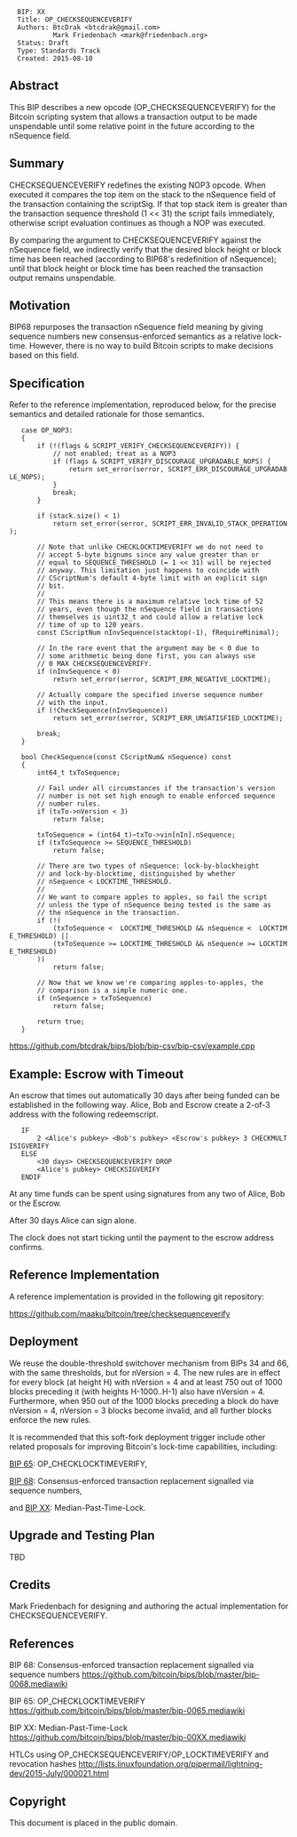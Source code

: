 <pre>
  BIP: XX
  Title: OP_CHECKSEQUENCEVERIFY
  Authors: BtcDrak <btcdrak@gmail.com>
           Mark Friedenbach <mark@friedenbach.org>	
  Status: Draft
  Type: Standards Track
  Created: 2015-08-10
</pre>

==Abstract==

This BIP describes a new opcode (OP_CHECKSEQUENCEVERIFY) for the Bitcoin 
scripting system that allows a transaction output to be made unspendable 
until some relative point in the future according to the nSequence field.


==Summary==

CHECKSEQUENCEVERIFY redefines the existing NOP3 opcode. When executed it 
compares the top item on the stack to the nSequence field of the transaction 
containing the scriptSig. If that top stack item is greater than the 
transaction sequence threshold (1 << 31) the script fails immediately, 
otherwise script evaluation continues as though a NOP was executed.

By comparing the argument to CHECKSEQUENCEVERIFY against the nSequence field,
we indirectly verify that the desired block height or block time has been 
reached (according to BIP68's redefinition of nSequence); until that block
height or block time has been reached the transaction output remains 
unspendable.


==Motivation==

BIP68 repurposes the transaction nSequence field meaning by giving sequence
numbers new consensus-enforced semantics as a relative lock-time. However,
there is no way to build Bitcoin scripts to make decisions based on this 
field.


==Specification==

Refer to the reference implementation, reproduced below, for the precise 
semantics and detailed rationale for those semantics.

    
    case OP_NOP3:
    {
        if (!(flags & SCRIPT_VERIFY_CHECKSEQUENCEVERIFY)) {
            // not enabled; treat as a NOP3
            if (flags & SCRIPT_VERIFY_DISCOURAGE_UPGRADABLE_NOPS) {
                return set_error(serror, SCRIPT_ERR_DISCOURAGE_UPGRADABLE_NOPS);
            }
            break;
        }
        
        if (stack.size() < 1)
            return set_error(serror, SCRIPT_ERR_INVALID_STACK_OPERATION);
        
        // Note that unlike CHECKLOCKTIMEVERIFY we do not need to
        // accept 5-byte bignums since any value greater than or
        // equal to SEQUENCE_THRESHOLD (= 1 << 31) will be rejected
        // anyway. This limitation just happens to coincide with
        // CScriptNum's default 4-byte limit with an explicit sign
        // bit.
        //
        // This means there is a maximum relative lock time of 52
        // years, even though the nSequence field in transactions
        // themselves is uint32_t and could allow a relative lock
        // time of up to 120 years.
        const CScriptNum nInvSequence(stacktop(-1), fRequireMinimal);
        
        // In the rare event that the argument may be < 0 due to
        // some arithmetic being done first, you can always use
        // 0 MAX CHECKSEQUENCEVERIFY.
        if (nInvSequence < 0)
            return set_error(serror, SCRIPT_ERR_NEGATIVE_LOCKTIME);
        
        // Actually compare the specified inverse sequence number
        // with the input.
        if (!CheckSequence(nInvSequence))
            return set_error(serror, SCRIPT_ERR_UNSATISFIED_LOCKTIME);
        
        break;
    }
    
    bool CheckSequence(const CScriptNum& nSequence) const
    {
        int64_t txToSequence;
        
        // Fail under all circumstances if the transaction's version
        // number is not set high enough to enable enforced sequence
        // number rules.
        if (txTo->nVersion < 3)
            return false;
        
        txToSequence = (int64_t)~txTo->vin[nIn].nSequence;
        if (txToSequence >= SEQUENCE_THRESHOLD)
            return false;
        
        // There are two types of nSequence: lock-by-blockheight
        // and lock-by-blocktime, distinguished by whether
        // nSequence < LOCKTIME_THRESHOLD.
        //
        // We want to compare apples to apples, so fail the script
        // unless the type of nSequence being tested is the same as
        // the nSequence in the transaction.
        if (!(
            (txToSequence <  LOCKTIME_THRESHOLD && nSequence <  LOCKTIME_THRESHOLD) ||
            (txToSequence >= LOCKTIME_THRESHOLD && nSequence >= LOCKTIME_THRESHOLD)
        ))
            return false;
        
        // Now that we know we're comparing apples-to-apples, the
        // comparison is a simple numeric one.
        if (nSequence > txToSequence)
            return false;
    
        return true;
    }

https://github.com/btcdrak/bips/blob/bip-csv/bip-csv/example.cpp


==Example: Escrow with Timeout==

An escrow that times out automatically 30 days after being funded can be
established in the following way. Alice, Bob and Escrow create a 2-of-3
address with the following redeemscript.

    IF
        2 <Alice's pubkey> <Bob's pubkey> <Escrow's pubkey> 3 CHECKMULTISIGVERIFY
    ELSE
        <30 days> CHECKSEQUENCEVERIFY DROP
        <Alice's pubkey> CHECKSIGVERIFY
    ENDIF

At any time funds can be spent using signatures from any two of Alice, 
Bob or the Escrow.

After 30 days Alice can sign alone.

The clock does not start ticking until the payment to the escrow address
confirms. 


==Reference Implementation==

A reference implementation is provided in the following git repository:

https://github.com/maaku/bitcoin/tree/checksequenceverify


==Deployment==

We reuse the double-threshold switchover mechanism from BIPs 34 and 66,
with the same thresholds, but for nVersion = 4. The new rules are in 
effect for every block (at height H) with nVersion = 4 and at least 750 
out of 1000 blocks preceding it (with heights H-1000..H-1) also have 
nVersion = 4. Furthermore, when 950 out of the 1000 blocks preceding a 
block do have nVersion = 4, nVersion = 3 blocks become invalid, and all 
further blocks enforce the new rules.

It is recommended that this soft-fork deployment trigger include other 
related proposals for improving Bitcoin's lock-time capabilities, including:

[https://github.com/bitcoin/bips/blob/master/bip-0065.mediawiki BIP 65]: 
OP_CHECKLOCKTIMEVERIFY, 

[https://github.com/bitcoin/bips/blob/master/bip-0068.mediawiki BIP 68]: 
Consensus-enforced transaction replacement signalled via sequence numbers,

and [https://github.com/bitcoin/bips/blob/master/bip-00XX.mediawiki BIP XX]: 
Median-Past-Time-Lock.


==Upgrade and Testing Plan==

TBD


==Credits==

Mark Friedenbach for designing and authoring the actual implementation 
for CHECKSEQUENCEVERIFY.


==References==

BIP 68: Consensus-enforced transaction replacement signalled via sequence numbers
https://github.com/bitcoin/bips/blob/master/bip-0068.mediawiki 

BIP 65: OP_CHECKLOCKTIMEVERIFY
https://github.com/bitcoin/bips/blob/master/bip-0065.mediawiki

BIP XX: Median-Past-Time-Lock 
https://github.com/bitcoin/bips/blob/master/bip-00XX.mediawiki 

HTLCs using OP_CHECKSEQUENCEVERIFY/OP_LOCKTIMEVERIFY and revocation hashes
http://lists.linuxfoundation.org/pipermail/lightning-dev/2015-July/000021.html 


==Copyright==

This document is placed in the public domain.

